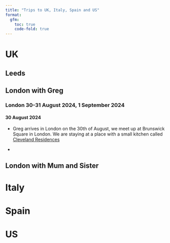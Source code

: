 ```yaml
---
title: "Trips to UK, Italy, Spain and US"
format: 
  gfm:
    toc: true
    code-fold: true
---
```


# UK
## Leeds
## London with Greg
### London 30-31 August 2024, 1 September 2024
#### 30 August 2024
- Greg arrives in London on the 30th of August, we meet up at Brunswick Square in London. We are staying at a place with a small kitchen called [Cleveland Residences](https://maps.app.goo.gl/u78fypqrxZ7bhzpx8)


- 

## London with Mum and Sister
# Italy
# Spain
# US
